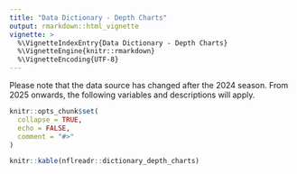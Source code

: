 ```yaml
---
title: "Data Dictionary - Depth Charts"
output: rmarkdown::html_vignette
vignette: >
  %\VignetteIndexEntry{Data Dictionary - Depth Charts}
  %\VignetteEngine{knitr::rmarkdown}
  %\VignetteEncoding{UTF-8}
---
```


Please note that the data source has changed after the 2024 season. From 2025 onwards, the following variables and descriptions will apply.

```r
knitr::opts_chunk$set(
  collapse = TRUE,
  echo = FALSE,
  comment = "#>"
)
```

```r
knitr::kable(nflreadr::dictionary_depth_charts)
```

